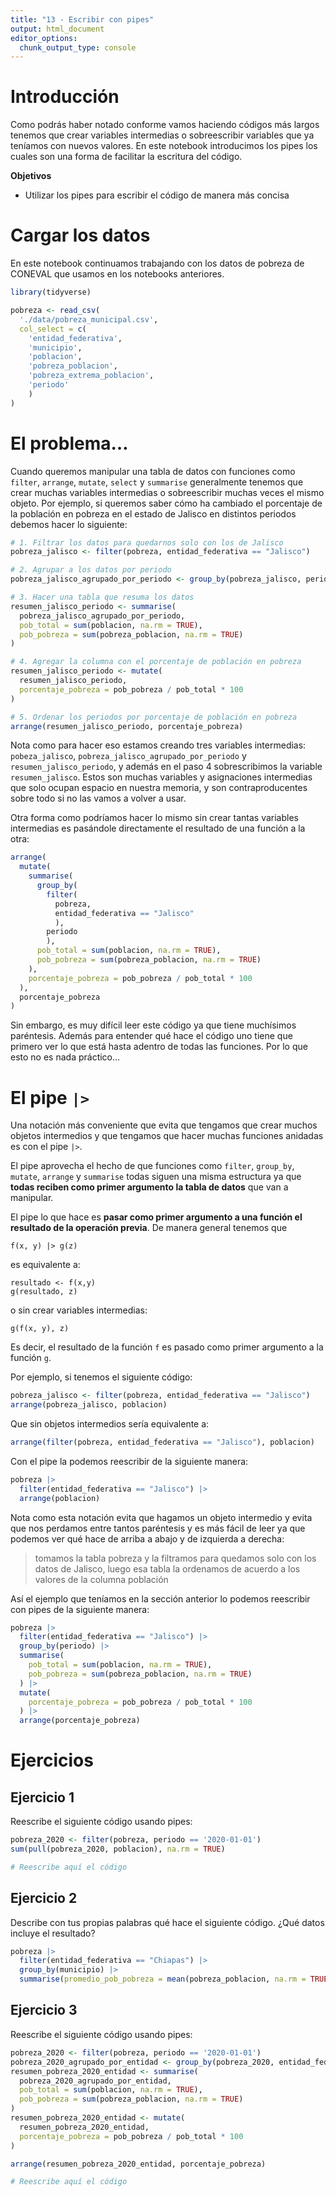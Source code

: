 ```yaml
---
title: "13 - Escribir con pipes"
output: html_document
editor_options: 
  chunk_output_type: console
---
```


# Introducción

Como podrás haber notado conforme vamos haciendo códigos más largos tenemos que crear variables intermedias o sobreescribir variables que ya teníamos con nuevos valores. En este notebook introducimos los pipes los cuales son una forma de facilitar la escritura del código.

**Objetivos**

-   Utilizar los pipes para escribir el código de manera más concisa

# Cargar los datos

En este notebook continuamos trabajando con los datos de pobreza de CONEVAL que usamos en los notebooks anteriores.

```r
library(tidyverse)

pobreza <- read_csv(
  './data/pobreza_municipal.csv', 
  col_select = c(
    'entidad_federativa', 
    'municipio', 
    'poblacion', 
    'pobreza_poblacion',
    'pobreza_extrema_poblacion',
    'periodo'
    )
)

```

# El problema...

Cuando queremos manipular una tabla de datos con funciones como `filter`, `arrange`, `mutate`, `select` y `summarise` generalmente tenemos que crear muchas variables intermedias o sobreescribir muchas veces el mismo objeto. Por ejemplo, si queremos saber cómo ha cambiado el porcentaje de la población en pobreza en el estado de Jalisco en distintos periodos debemos hacer lo siguiente:

```r
# 1. Filtrar los datos para quedarnos solo con los de Jalisco
pobreza_jalisco <- filter(pobreza, entidad_federativa == "Jalisco")

# 2. Agrupar a los datos por periodo
pobreza_jalisco_agrupado_por_periodo <- group_by(pobreza_jalisco, periodo)

# 3. Hacer una tabla que resuma los datos
resumen_jalisco_periodo <- summarise(
  pobreza_jalisco_agrupado_por_periodo,
  pob_total = sum(poblacion, na.rm = TRUE),
  pob_pobreza = sum(pobreza_poblacion, na.rm = TRUE)
)

# 4. Agregar la columna con el porcentaje de población en pobreza
resumen_jalisco_periodo <- mutate(
  resumen_jalisco_periodo, 
  porcentaje_pobreza = pob_pobreza / pob_total * 100
)

# 5. Ordenar los periodos por porcentaje de población en pobreza
arrange(resumen_jalisco_periodo, porcentaje_pobreza)

```

Nota como para hacer eso estamos creando tres variables intermedias: `pobeza_jalisco`, `pobreza_jalisco_agrupado_por_periodo` y `resumen_jalisco_periodo`, y además en el paso 4 sobrescribimos la variable `resumen_jalisco`. Estos son muchas variables y asignaciones intermedias que solo ocupan espacio en nuestra memoria, y son contraproducentes sobre todo si no las vamos a volver a usar.

Otra forma como podríamos hacer lo mismo sin crear tantas variables intermedias es pasándole directamente el resultado de una función a la otra:

```r
arrange(
  mutate(
    summarise(
      group_by(
        filter(
          pobreza, 
          entidad_federativa == "Jalisco"
          ), 
        periodo
        ),
      pob_total = sum(poblacion, na.rm = TRUE),
      pob_pobreza = sum(pobreza_poblacion, na.rm = TRUE)
    ),
    porcentaje_pobreza = pob_pobreza / pob_total * 100
  ),
  porcentaje_pobreza
)  

```

Sin embargo, es muy difícil leer este código ya que tiene muchísimos paréntesis. Además para entender qué hace el código uno tiene que primero ver lo que está hasta adentro de todas las funciones. Por lo que esto no es nada práctico...

# El pipe `|>`

Una notación más conveniente que evita que tengamos que crear muchos objetos intermedios y que tengamos que hacer muchas funciones anidadas es con el pipe `|>`.

El pipe aprovecha el hecho de que funciones como `filter`, `group_by`, `mutate`, `arrange` y `summarise` todas siguen una misma estructura ya que **todas reciben como primer argumento la tabla de datos** que van a manipular.

El pipe lo que hace es **pasar como primer argumento a una función el resultado de la operación previa**. De manera general tenemos que

```         
f(x, y) |> g(z)
```

es equivalente a:

```         
resultado <- f(x,y)
g(resultado, z)
```

o sin crear variables intermedias:

```         
g(f(x, y), z)
```

Es decir, el resultado de la función `f` es pasado como primer argumento a la función `g`.

Por ejemplo, si tenemos el siguiente código:

```r

pobreza_jalisco <- filter(pobreza, entidad_federativa == "Jalisco")
arrange(pobreza_jalisco, poblacion)

```

Que sin objetos intermedios sería equivalente a:

```r

arrange(filter(pobreza, entidad_federativa == "Jalisco"), poblacion)

```

Con el pipe la podemos reescribir de la siguiente manera:

```r


pobreza |>
  filter(entidad_federativa == "Jalisco") |>
  arrange(poblacion)


```

Nota como esta notación evita que hagamos un objeto intermedio y evita que nos perdamos entre tantos paréntesis y es más fácil de leer ya que podemos ver qué hace de arriba a abajo y de izquierda a derecha:

> tomamos la tabla pobreza y la filtramos para quedamos solo con los datos de Jalisco, luego esa tabla la ordenamos de acuerdo a los valores de la columna población

Así el ejemplo que teníamos en la sección anterior lo podemos reescribir con pipes de la siguiente manera:

```r

pobreza |>
  filter(entidad_federativa == "Jalisco") |>
  group_by(periodo) |>
  summarise(
    pob_total = sum(poblacion, na.rm = TRUE),
    pob_pobreza = sum(pobreza_poblacion, na.rm = TRUE)
  ) |>
  mutate(
    porcentaje_pobreza = pob_pobreza / pob_total * 100
  ) |>
  arrange(porcentaje_pobreza)

```

# Ejercicios

## Ejercicio 1

Reescribe el siguiente código usando pipes:

```r

pobreza_2020 <- filter(pobreza, periodo == '2020-01-01')
sum(pull(pobreza_2020, poblacion), na.rm = TRUE)

```

```r
# Reescribe aquí el código


```

## Ejercicio 2

Describe con tus propias palabras qué hace el siguiente código. ¿Qué datos incluye el resultado?

```r

pobreza |>
  filter(entidad_federativa == "Chiapas") |>
  group_by(municipio) |>
  summarise(promedio_pob_pobreza = mean(pobreza_poblacion, na.rm = TRUE))

```

## Ejercicio 3

Reescribe el siguiente código usando pipes:

```r

pobreza_2020 <- filter(pobreza, periodo == '2020-01-01')
pobreza_2020_agrupado_por_entidad <- group_by(pobreza_2020, entidad_federativa)
resumen_pobreza_2020_entidad <- summarise(
  pobreza_2020_agrupado_por_entidad,
  pob_total = sum(poblacion, na.rm = TRUE),
  pob_pobreza = sum(pobreza_poblacion, na.rm = TRUE)
)
resumen_pobreza_2020_entidad <- mutate(
  resumen_pobreza_2020_entidad,
  porcentaje_pobreza = pob_pobreza / pob_total * 100
)

arrange(resumen_pobreza_2020_entidad, porcentaje_pobreza)
```

```r
# Reescribe aquí el código


```
